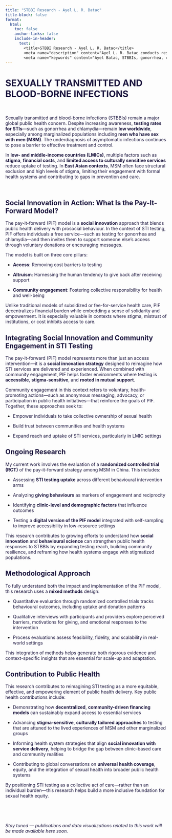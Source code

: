 ```yaml
---
title: "STBBI Research - Ayel L. R. Batac"
title-block: false
format:
  html:
    toc: false
    anchor-links: false
    include-in-header:
      text: |
        <title>STBBI Research - Ayel L. R. Batac</title>
        <meta name="description" content="Ayel L. R. Batac conducts research on sexually transmitted and blood-borne infections (STBBIs), including gonorrhea and chlamydia, with a focus on public health, surveillance, and knowledge translation in global contexts such as China." />
        <meta name="keywords" content="Ayel Batac, STBBIs, gonorrhea, chlamydia, HIV, syphilis, China, MSM, sex, men, stigma, LMICs, global health, public health, RCT, trial, Joe Tucker, SESH Global" />
---
```


# SEXUALLY TRANSMITTED AND BLOOD-BORNE INFECTIONS

$~$

Sexually transmitted and blood-borne infections (STBBIs) remain a major global public health concern. Despite increasing awareness, **testing rates for STIs**—such as gonorrhea and chlamydia—remain **low worldwide**, especially among marginalized populations including **men who have sex with men (MSM)**. The underdiagnosis of asymptomatic infections continues to pose a barrier to effective treatment and control.

In **low- and middle-income countries (LMICs)**, multiple factors such as **stigma**, **financial costs**, and **limited access to culturally sensitive services** reduce uptake of testing. In **East Asian contexts**, MSM often face structural exclusion and high levels of stigma, limiting their engagement with formal health systems and contributing to gaps in prevention and care.

$~$

## Social Innovation in Action: What Is the Pay-It-Forward Model?

The pay-it-forward (PIF) model is a **social innovation** approach that blends public health delivery with prosocial behaviour. In the context of STI testing, PIF offers individuals a free service—such as testing for gonorrhea and chlamydia—and then invites them to support someone else’s access through voluntary donations or encouraging messages.

The model is built on three core pillars:

- **Access**: Removing cost barriers to testing

- **Altruism**: Harnessing the human tendency to give back after receiving support

- **Community engagement**: Fostering collective responsibility for health and well-being

Unlike traditional models of subsidized or fee-for-service health care, PIF decentralizes financial burden while embedding a sense of solidarity and empowerment. It is especially valuable in contexts where stigma, mistrust of institutions, or cost inhibits access to care.

## Integrating Social Innovation and Community Engagement in STI Testing

The pay-it-forward (PIF) model represents more than just an access intervention—it is a **social innovation strategy** designed to reimagine how STI services are delivered and experienced. When combined with community engagement, PIF helps foster environments where testing is **accessible**, **stigma-sensitive**, and **rooted in mutual support**.

Community engagement in this context refers to voluntary, health-promoting actions—such as anonymous messaging, advocacy, or participation in public health initiatives—that reinforce the goals of PIF. Together, these approaches seek to:

- Empower individuals to take collective ownership of sexual health


- Build trust between communities and health systems


- Expand reach and uptake of STI services, particularly in LMIC settings

## Ongoing Research

My current work involves the evaluation of a **randomized controlled trial (RCT)** of the pay-it-forward strategy among MSM in China. This includes:

- Assessing **STI testing uptake** across different behavioural intervention arms


- Analyzing **giving behaviours** as markers of engagement and reciprocity


- Identifying **clinic-level and demographic factors** that influence outcomes


- Testing a **digital version of the PIF model** integrated with self-sampling to improve accessibility in low-resource settings

This research contributes to growing efforts to understand how **social innovation** and **behavioural science** can strengthen public health responses to STBBIs by expanding testing reach, building community resilience, and reframing how health systems engage with stigmatized populations.

## Methodological Approach

To fully understand both the impact and implementation of the PIF model, this research uses a **mixed methods** design:

- Quantitative evaluation through randomized controlled trials tracks behavioural outcomes, including uptake and donation patterns


- Qualitative interviews with participants and providers explore perceived barriers, motivations for giving, and emotional responses to the intervention


- Process evaluations assess feasibility, fidelity, and scalability in real-world settings

This integration of methods helps generate both rigorous evidence and context-specific insights that are essential for scale-up and adaptation.

## Contribution to Public Health

This research contributes to reimagining STI testing as a more equitable, effective, and empowering element of public health delivery. Key public health contributions include:

- Demonstrating how **decentralized**, **community-driven financing models** can sustainably expand access to essential services


- Advancing **stigma-sensitive**, **culturally tailored approaches** to testing that are attuned to the lived experiences of MSM and other marginalized groups


- Informing health system strategies that align **social innovation with service delivery**, helping to bridge the gap between clinic-based care and community realities


- Contributing to global conversations on **universal health coverage**, equity, and the integration of sexual health into broader public health systems

By positioning STI testing as a collective act of care—rather than an individual burden—this research helps build a more inclusive foundation for sexual health equity.

$~$

$~$

*Stay tuned — publications and data visualizations related to this work will be made available here soon.*

<style>
  h1, h2, h3, p {
    color: #1B153E;
  }
</style>

